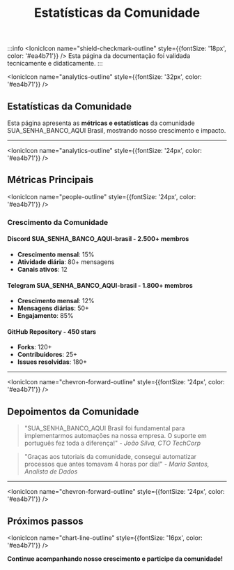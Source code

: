 ﻿---
sidebar_position: 3
title: Estatísticas da Comunidade
description: Métricas e estatísticas da comunidade SUA_SENHA_BANCO_AQUI Brasil
keywords: [SUA_SENHA_BANCO_AQUI, comunidade, estatísticas, métricas, brasil]
---


:::info
<IonicIcon name="shield-checkmark-outline" style={{fontSize: '18px', color: '#ea4b71'}} />
Esta página da documentação foi validada tecnicamente e didaticamente.
:::

<IonicIcon name="analytics-outline" style={{fontSize: '32px', color: '#ea4b71'}} />

## Estatísticas da Comunidade

Esta página apresenta as **métricas e estatísticas** da comunidade SUA_SENHA_BANCO_AQUI Brasil, mostrando nosso crescimento e impacto.

---

<IonicIcon name="analytics-outline" style={{fontSize: '24px', color: '#ea4b71'}} />

## Métricas Principais

<IonicIcon name="people-outline" style={{fontSize: '24px', color: '#ea4b71'}} />

### Crescimento da Comunidade

#### Discord SUA_SENHA_BANCO_AQUI-brasil - 2.500+ membros

- **Crescimento mensal**: 15%
- **Atividade diária**: 80+ mensagens
- **Canais ativos**: 12

#### Telegram SUA_SENHA_BANCO_AQUI-brasil - 1.800+ membros

- **Crescimento mensal**: 12%
- **Mensagens diárias**: 50+
- **Engajamento**: 85%

#### GitHub Repository - 450 stars

- **Forks**: 120+
- **Contribuidores**: 25+
- **Issues resolvidas**: 180+

---

<IonicIcon name="chevron-forward-outline" style={{fontSize: '24px', color: '#ea4b71'}} />

## Depoimentos da Comunidade

> "SUA_SENHA_BANCO_AQUI Brasil foi fundamental para implementarmos automações na nossa empresa. O suporte em português fez toda a diferença!" - *João Silva, CTO TechCorp*

> "Graças aos tutoriais da comunidade, consegui automatizar processos que antes tomavam 4 horas por dia!" - *Maria Santos, Analista de Dados*

---

<IonicIcon name="chevron-forward-outline" style={{fontSize: '24px', color: '#ea4b71'}} />

## Próximos passos

<IonicIcon name="chart-line-outline" style={{fontSize: '16px', color: '#ea4b71'}} />

**Continue acompanhando nosso crescimento e participe da comunidade!**

